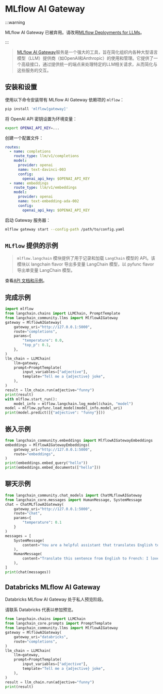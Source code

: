 # MLflow AI Gateway

:::warning

MLflow AI Gateway 已被弃用。请改用[MLflow Deployments for LLMs](/docs/integrations/providers/mlflow/)。

:::

>[MLflow AI Gateway](https://www.mlflow.org/docs/latest/index.html)服务是一个强大的工具，旨在简化组织内各种大型语言模型（LLM）提供商（如OpenAI和Anthropic）的使用和管理。它提供了一个高级接口，通过提供统一的端点来处理特定的LLM相关请求，从而简化与这些服务的交互。

## 安装和设置

使用以下命令安装带有 MLflow AI Gateway 依赖项的 `mlflow`：

```sh
pip install 'mlflow[gateway]'
```

将 OpenAI API 密钥设置为环境变量：

```sh
export OPENAI_API_KEY=...
```

创建一个配置文件：

```yaml
routes:
  - name: completions
    route_type: llm/v1/completions
    model:
      provider: openai
      name: text-davinci-003
      config:
        openai_api_key: $OPENAI_API_KEY
  - name: embeddings
    route_type: llm/v1/embeddings
    model:
      provider: openai
      name: text-embedding-ada-002
      config:
        openai_api_key: $OPENAI_API_KEY
```

启动 Gateway 服务器：

```sh
mlflow gateway start --config-path /path/to/config.yaml
```

## `MLflow` 提供的示例

>`mlflow.langchain` 模块提供了用于记录和加载 `LangChain` 模型的 API。该模块以 langchain flavor 导出多变量 LangChain 模型，以 pyfunc flavor 导出单变量 LangChain 模型。

查看[API 文档和示例](https://www.mlflow.org/docs/latest/python_api/mlflow.langchain.html?highlight=langchain#module-mlflow.langchain)。

## 完成示例

```python
import mlflow
from langchain.chains import LLMChain, PromptTemplate
from langchain_community.llms import MlflowAIGateway
gateway = MlflowAIGateway(
    gateway_uri="http://127.0.0.1:5000",
    route="completions",
    params={
        "temperature": 0.0,
        "top_p": 0.1,
    },
)
llm_chain = LLMChain(
    llm=gateway,
    prompt=PromptTemplate(
        input_variables=["adjective"],
        template="Tell me a {adjective} joke",
    ),
)
result = llm_chain.run(adjective="funny")
print(result)
with mlflow.start_run():
    model_info = mlflow.langchain.log_model(chain, "model")
model = mlflow.pyfunc.load_model(model_info.model_uri)
print(model.predict([{"adjective": "funny"}]))
```

## 嵌入示例

```python
from langchain_community.embeddings import MlflowAIGatewayEmbeddings
embeddings = MlflowAIGatewayEmbeddings(
    gateway_uri="http://127.0.0.1:5000",
    route="embeddings",
)
print(embeddings.embed_query("hello"))
print(embeddings.embed_documents(["hello"]))
```

## 聊天示例

```python
from langchain_community.chat_models import ChatMLflowAIGateway
from langchain_core.messages import HumanMessage, SystemMessage
chat = ChatMLflowAIGateway(
    gateway_uri="http://127.0.0.1:5000",
    route="chat",
    params={
        "temperature": 0.1
    }
)
messages = [
    SystemMessage(
        content="You are a helpful assistant that translates English to French."
    ),
    HumanMessage(
        content="Translate this sentence from English to French: I love programming."
    ),
]
print(chat(messages))
```

## Databricks MLflow AI Gateway

Databricks MLflow AI Gateway 处于私人预览阶段。

请联系 Databricks 代表以参加预览。

```python
from langchain.chains import LLMChain
from langchain_core.prompts import PromptTemplate
from langchain_community.llms import MlflowAIGateway
gateway = MlflowAIGateway(
    gateway_uri="databricks",
    route="completions",
)
llm_chain = LLMChain(
    llm=gateway,
    prompt=PromptTemplate(
        input_variables=["adjective"],
        template="Tell me a {adjective} joke",
    ),
)
result = llm_chain.run(adjective="funny")
print(result)
```